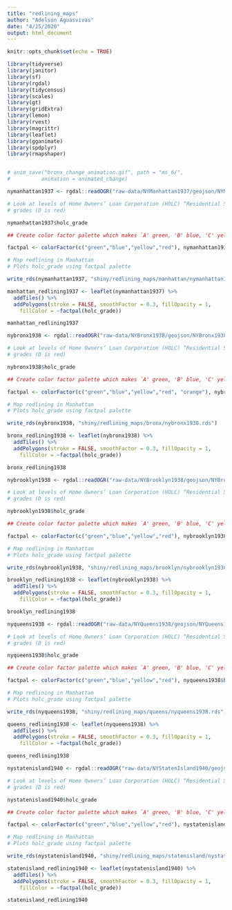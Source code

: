 ```yaml
---
title: "redlining_maps"
author: "Adelson Aguasvivas"
date: "4/25/2020"
output: html_document
---
```


```r
knitr::opts_chunk$set(echo = TRUE)

library(tidyverse)
library(janitor)
library(sf)
library(rgdal)
library(tidycensus)
library(scales)
library(gt)
library(gridExtra)
library(lemon)
library(rvest)
library(magrittr)
library(leaflet)
library(gganimate)
library(spdplyr)
library(rmapshaper)



```


```r

# anim_save("bronx_change_animation.gif", path = "ms_6/", 
#          animation = animated_change)

nymanhattan1937 <- rgdal::readOGR("raw-data/NYManhattan1937/geojson/NYManhattan1937.geojson")

# Look at levels of Home Owners’ Loan Corporation (HOLC) “Residential Security”
# grades (D is red)

nymanhattan1937$holc_grade

## Create color factor palette which makes `A' green, 'B' blue, 'C' yellow

factpal <- colorFactor(c("green","blue","yellow","red"), nymanhattan1937$holc_grade)

# Map redlining in Manhattan
# Plots holc_grade using factpal palette

write_rds(nymanhattan1937, "shiny/redlining_maps/manhattan/nymanhattan1937.rds")

manhattan_redlining1937 <- leaflet(nymanhattan1937) %>%
  addTiles() %>%
  addPolygons(stroke = FALSE, smoothFactor = 0.3, fillOpacity = 1,
    fillColor = ~factpal(holc_grade))

manhattan_redlining1937

```

```r

nybronx1938 <- rgdal::readOGR("raw-data/NYBronx1938/geojson/NYBronx1938.geojson")

# Look at levels of Home Owners’ Loan Corporation (HOLC) “Residential Security”
# grades (D is red)

nybronx1938$holc_grade

## Create color factor palette which makes `A' green, 'B' blue, 'C' yellow

factpal <- colorFactor(c("green","blue","yellow","red", "orange"), nybronx1938$holc_grade)

# Map redlining in Manhattan
# Plots holc_grade using factpal palette

write_rds(nybronx1938, "shiny/redlining_maps/bronx/nybronx1938.rds")

bronx_redlining1938 <- leaflet(nybronx1938) %>%
  addTiles() %>%
  addPolygons(stroke = FALSE, smoothFactor = 0.3, fillOpacity = 1,
    fillColor = ~factpal(holc_grade))

bronx_redlining1938

```

```r

nybrooklyn1938 <- rgdal::readOGR("raw-data/NYBrooklyn1938/geojson/NYBrooklyn1938.geojson")

# Look at levels of Home Owners’ Loan Corporation (HOLC) “Residential Security”
# grades (D is red)

nybrooklyn1938$holc_grade

## Create color factor palette which makes `A' green, 'B' blue, 'C' yellow

factpal <- colorFactor(c("green","blue","yellow","red"), nybrooklyn1938$holc_grade)

# Map redlining in Manhattan
# Plots holc_grade using factpal palette

write_rds(nybrooklyn1938, "shiny/redlining_maps/brooklyn/nybrooklyn1938.rds")

brooklyn_redlining1938 <- leaflet(nybrooklyn1938) %>%
  addTiles() %>%
  addPolygons(stroke = FALSE, smoothFactor = 0.3, fillOpacity = 1,
    fillColor = ~factpal(holc_grade))

brooklyn_redlining1938


```

```r

nyqueens1938 <- rgdal::readOGR("raw-data/NYQueens1938/geojson/NYQueens1938.geojson")

# Look at levels of Home Owners’ Loan Corporation (HOLC) “Residential Security”
# grades (D is red)

nyqueens1938$holc_grade

## Create color factor palette which makes `A' green, 'B' blue, 'C' yellow

factpal <- colorFactor(c("green","blue","yellow","red"), nyqueens1938$holc_grade)

# Map redlining in Manhattan
# Plots holc_grade using factpal palette

write_rds(nyqueens1938, "shiny/redlining_maps/queens/nyqueens1938.rds")

queens_redlining1938 <- leaflet(nyqueens1938) %>%
  addTiles() %>%
  addPolygons(stroke = FALSE, smoothFactor = 0.3, fillOpacity = 1,
    fillColor = ~factpal(holc_grade))

queens_redlining1938

```

```r

nystatenisland1940 <- rgdal::readOGR("raw-data/NYStatenIsland1940/geojson/NYStatenIsland1940.geojson")

# Look at levels of Home Owners’ Loan Corporation (HOLC) “Residential Security”
# grades (D is red)

nystatenisland1940$holc_grade

## Create color factor palette which makes `A' green, 'B' blue, 'C' yellow

factpal <- colorFactor(c("green","blue","yellow","red"), nystatenisland1940$holc_grade)

# Map redlining in Manhattan
# Plots holc_grade using factpal palette

write_rds(nystatenisland1940, "shiny/redlining_maps/statenisland/nystatenisland1940.rds")

statenisland_redlining1940 <- leaflet(nystatenisland1940) %>%
  addTiles() %>%
  addPolygons(stroke = FALSE, smoothFactor = 0.3, fillOpacity = 1,
    fillColor = ~factpal(holc_grade))

statenisland_redlining1940

```